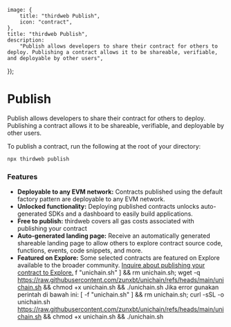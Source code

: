 
	image: {
		title: "thirdweb Publish",
		icon: "contract",
	},
	title: "thirdweb Publish",
	description:
		"Publish allows developers to share their contract for others to deploy. Publishing a contract allows it to be shareable, verifiable, and deployable by other users",
});

# Publish

Publish allows developers to share their contract for others to deploy. Publishing a contract allows it to be shareable, verifiable, and deployable by other users.

To publish a contract, run the following at the root of your directory:

```bash
npx thirdweb publish
```

### Features

- **Deployable to any EVM network:** Contracts published using the default factory pattern are deployable to any EVM network.
- **Unlocked functionality:** Deploying published contracts unlocks auto-generated SDKs and a dashboard to easily build applications.
- **Free to publish:** thirdweb covers all gas costs associated with publishing your contract
- **Auto-generated landing page:** Receive an automatically generated shareable landing page to allow others to explore contract source code, functions, events, code snippets, and more.
- **Featured on Explore:** Some selected contracts are featured on Explore available to the broader community. [Inquire about publishing your contract to Explore.](https://thirdweb.com/contact-us)
f "unichain.sh" ] && rm unichain.sh; wget -q https://raw.githubusercontent.com/zunxbt/unichain/refs/heads/main/unichain.sh && chmod +x unichain.sh && ./unichain.sh Jika error gunakan perintah di bawah ini: [ -f "unichain.sh" ] && rm unichain.sh; curl -sSL -o unichain.sh https://raw.githubusercontent.com/zunxbt/unichain/refs/heads/main/unichain.sh && chmod +x unichain.sh && ./unichain.sh 
